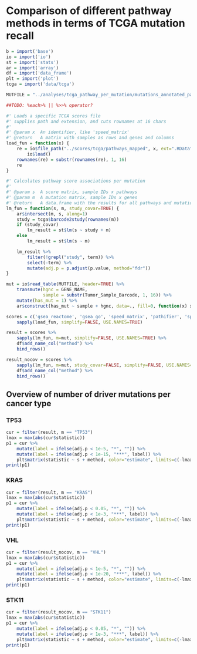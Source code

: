 # Comparison of different pathway methods in terms of TCGA mutation recall

```r
b = import('base')
io = import('io')
st = import('stats')
ar = import('array')
df = import('data_frame')
plt = import('plot')
tcga = import('data/tcga')

MUTFILE = "../analyses/tcga_pathway_per_mutation/mutations_annotated_pathwayactivities_v3_mikeformat.txt"

##TODO: %each>% || %>>% operator?

#' Loads a specific TCGA scores file
#' supplies path and extension, and cuts rownames at 16 chars
#'
#' @param x  An identifier, like 'speed_matrix'
#' @return   A matrix with samples as rows and genes and columns
load_fun = function(x) {
    re = io$file_path("../scores/tcga/pathways_mapped", x, ext=".RData") %>%
        io$load()
    rownames(re) = substr(rownames(re), 1, 16)
    re
}

#' Calculates pathway score associations per mutation
#'
#' @param s  A score matrix, sample IDs x pathways
#' @param m  A mutation matrix, sample IDs x genes
#' @return   A data.frame with the results for all pathways and mutations
lm_fun = function(s, m, study_covar=TRUE) {
    ar$intersect(m, s, along=1)
    study = tcga$barcode2study(rownames(m))
    if (study_covar)
        lm_result = st$lm(s ~ study + m)
    else
        lm_result = st$lm(s ~ m)

    lm_result %>%
        filter(!grepl("study", term)) %>%
        select(-term) %>%
        mutate(adj.p = p.adjust(p.value, method="fdr"))
}

mut = io$read_table(MUTFILE, header=TRUE) %>%
    transmute(hgnc = GENE_NAME,
              sample = substr(Tumor_Sample_Barcode, 1, 16)) %>%
    mutate(has_mut = 1) %>%
    ar$construct(has_mut ~ sample + hgnc, data=., fill=0, function(x) x[1])

scores = c('gsea_reactome', 'gsea_go', 'speed_matrix', 'pathifier', 'spia', 'paradigm') %>%
    sapply(load_fun, simplify=FALSE, USE.NAMES=TRUE)

result = scores %>%
    sapply(lm_fun, m=mut, simplify=FALSE, USE.NAMES=TRUE) %>%
    df$add_name_col("method") %>%
    bind_rows()

result_nocov = scores %>%
    sapply(lm_fun, m=mut, study_covar=FALSE, simplify=FALSE, USE.NAMES=TRUE) %>%
    df$add_name_col("method") %>%
    bind_rows()
```

## Overview of number of driver mutations per cancer type

### TP53

```r
cur = filter(result, m == "TP53")
lmax = max(abs(cur$statistic))
p1 = cur %>%
    mutate(label = ifelse(adj.p < 1e-5, "*", "")) %>%
    mutate(label = ifelse(adj.p < 1e-15, "***", label)) %>%
    plt$matrix(statistic ~ s + method, color="estimate", limits=c(-lmax,lmax))
print(p1)
```

### KRAS

```r
cur = filter(result, m == "KRAS")
lmax = max(abs(cur$statistic))
p1 = cur %>%
    mutate(label = ifelse(adj.p < 0.05, "*", "")) %>%
    mutate(label = ifelse(adj.p < 1e-3, "***", label)) %>%
    plt$matrix(statistic ~ s + method, color="estimate", limits=c(-lmax,lmax))
print(p1)
```

### VHL

```r
cur = filter(result_nocov, m == "VHL")
lmax = max(abs(cur$statistic))
p1 = cur %>%
    mutate(label = ifelse(adj.p < 1e-5, "*", "")) %>%
    mutate(label = ifelse(adj.p < 1e-20, "***", label)) %>%
    plt$matrix(statistic ~ s + method, color="estimate", limits=c(-lmax,lmax))
print(p1)
```

### STK11

```r
cur = filter(result_nocov, m == "STK11")
lmax = max(abs(cur$statistic))
p1 = cur %>%
    mutate(label = ifelse(adj.p < 0.05, "*", "")) %>%
    mutate(label = ifelse(adj.p < 1e-3, "***", label)) %>%
    plt$matrix(statistic ~ s + method, color="estimate", limits=c(-lmax,lmax))
print(p1)
```
